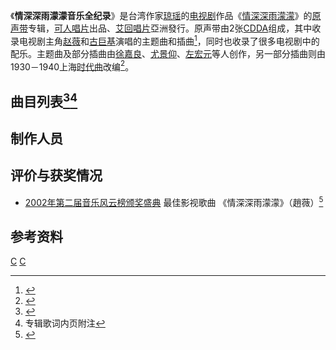 {{Infobox album <!-- See Wikipedia:WikiProject_Albums -->
| Name        = 情深深雨濛濛音乐全纪录
| Type        = [[原声带|原声带]]
| Artist      = [[琼瑶|琼瑶]]
| Cover       = Romance in the Rain Complete Soundtrack.jpg
| Released    = 2001年6月
| Recorded    = 
| Genre       = [[时代曲|时代曲]]、[[华语流行音乐|华语流行音乐]]
| Length      = 
| Label       = [[可人唱片|可人唱片]]、[[艾回唱片|艾回唱片]]、美卡文化
| Producer    = 
| Reviews     =
| Last album  =还珠格格音乐全纪录<br />1999 
| This album  =情深深雨濛濛音乐全纪录<br />2001 
| Next album  =还珠格格3天上人间音乐全纪录<br />2003 
| Misc         = 
}}

《'''情深深雨濛濛音乐全纪录'''》是台湾作家[[琼瑶|琼瑶]]的[[电视剧|电视剧]]作品《[[情深深雨濛濛|情深深雨濛濛]]》的[[原声带|原声带]]专辑，[[可人唱片|可人唱片]]出品、[[艾回唱片|艾回唱片]]亞洲發行。原声带由2张[[CDDA|CDDA]]组成，其中收录电视剧主角[[赵薇|赵薇]]和[[古巨基|古巨基]]演唱的主题曲和插曲<ref>{{Cite web |url=http://ent.sina.com.cn/p/i/46923.html |title=推出两张新专辑 赵薇诠释动人的情歌 北京晚报 |access-date=2013-11-21 |archive-date=2015-06-10 |archive-url=https://web.archive.org/web/20150610230005/http://ent.sina.com.cn/p/i/46923.html |dead-url=no }}</ref>，同时也收录了很多电视剧中的配乐。主题曲及部分插曲由[[徐嘉良|徐嘉良]]、[[尤景仰|尤景仰]]、[[左宏元|左宏元]]等人创作，另一部分插曲则由1930－1940上海[[时代曲|时代曲]]改编<ref>{{Cite web |url=http://ent.sina.com.cn/tv/tv/2000-09-19/17017.html |title=《情深深雨濛濛》在沪顺利关机 |access-date=2013-11-21 |archive-date=2018-07-28 |archive-url=https://web.archive.org/web/20180728101358/http://ent.sina.com.cn/tv/tv/2000-09-19/17017.html |dead-url=no }}</ref>。

== 曲目列表<ref>{{Cite web |url=http://www.people.com.cn/electric/210601/D04.html |title=情深深雨濛濛-音乐全记录（2CD套装） - 人民网 |access-date=2013-11-21 |archive-date=2016-03-04 |archive-url=https://web.archive.org/web/20160304070831/http://www.people.com.cn/electric/210601/D04.html |dead-url=no }}</ref><ref>专辑歌词内页附注</ref> ==
{{Tracklist
| headline =CD1
| all_music = 
| all_producer = 
| extra_column = 演唱/配乐演奏

| title1 = 情深深雨濛濛
| extra1 = [[赵薇|赵薇]]
| length1 = 
| lyrics1 = [[琼瑶|琼瑶]]
| music1 = [[徐嘉良|徐嘉良]]
| arranger1 = 徐嘉良
| producer1 =徐嘉良

| title2 = 好想好想
| extra2 = [[古巨基|古巨基]]
| length2 = 
| lyrics2 = 琼瑶
| music2 = [[尤景仰|尤景仰]]
| arranger2 = 尤景仰
| producer2 =尤景仰

| title3 = 小冤家
| extra3 = 赵薇
| length3 = 
| lyrics3 = 琼瑶
| music3 = 佚名（Hank Williams）
| arranger3 = 张政杰
| producer3 =CUTIE

| title4 = 离别的车站
| extra4 = 赵薇
| length4 = 
| lyrics4 = 琼瑶
| music4 = 徐嘉良
| arranger4 = 徐嘉良
| producer4 =徐嘉良

| title5 = 不由自主
| extra5 = 赵薇
| length5 = 
| lyrics5 = 琼瑶
| music5 = [[涂惠元|涂惠元]]
| arranger5 = 涂惠元
| producer5 =涂惠元

| title6 = 自从离别后
| extra6 = 赵薇
| length6 = 
| lyrics6 = 琼瑶
| music6 = 郭亮
| arranger6 = 涂惠元
| producer6 =涂惠元

| title7 = 新兰花草
| extra7 = 赵薇
| length7 = 
| lyrics7 = [[胡适|胡适]]
| music7 = [[左宏元|左宏元]]
| arranger7 = Wing
| producer7 = CUTIE

| title8 = 满场飞圆舞曲
| extra8 = 赵薇
| length8 = 
| lyrics8 = [[包乙|包乙]]
| music8 = 左宏元（改编）
| arranger8 = 张政杰
| producer8 = CUTIE

| title9 = 烟雨濛濛
| extra9 = 赵薇
| length9 = 
| lyrics9 = 琼瑶
| music9 = 尤景仰
| arranger9 = 尤景仰
| producer9 = 尤景仰

| title10 = 情深深雨濛濛（大型管弦乐团改编曲）
| extra10 = [[中央首席乐团|中央首席乐团]]
| length10 = 
| lyrics10 = 
| music10 = [[李戈|李戈]]
| arranger10 = 李戈
| producer10 =

| title11 = 离别的车站（小型管弦乐团）
| extra11 = [[亚洲爱乐乐团|亚洲爱乐乐团]]
| length11 = 
| lyrics11 = 
| music11 = 徐嘉良
| arranger11 = 徐嘉良
| producer11 =

| title12 = 情深深雨濛濛（双提琴）
| extra12 = [[刘云志|刘云志]] / [[蒋力行|蒋力行]]
| length12 = 
| lyrics12 = 
| music12 = 徐嘉良
| arranger12 = 徐嘉良
| producer12 =

| title13 = 自从离别后（小提琴）
| extra13 = [[刘云志|刘云志]]
| length13 = 
| lyrics13 = 
| music13 = 郭亮
| arranger13 = 涂惠元
| producer13 =

| title14 = 船（笛铃齐奏 Melody）
| extra14 = -
| length14 = 
| lyrics14 = 
| music14 = 尤景仰
| arranger14 = 尤景仰
| producer14 =
}}


{{Tracklist
| headline =CD2
| all_music = 
| all_producer = 
| extra_column = 演唱/配乐演奏

| title1 = 烟雨濛濛
| extra1 = 古巨基
| length1 = 
| lyrics1 = 琼瑶
| music1 = 尤景仰
| arranger1 = 尤景仰
| producer1 =尤景仰

| title2 = 好想好想
| extra2 = 赵薇
| length2 = 
| lyrics2 = 琼瑶
| music2 = 尤景仰
| arranger2 = 尤景仰
| producer2 =尤景仰

| title3 = 船
| extra3 = 赵薇
| length3 = 
| lyrics3 = 琼瑶
| music3 = 尤景仰
| arranger3 = 尤景仰
| producer3 =尤景仰

| title4 = 偶然
| extra4 = 赵薇
| length4 = 
| lyrics4 = [[徐志摩|徐志摩]]
| music4 = 尤景仰
| arranger4 = 尤景仰
| producer4 = 尤景仰

| title5 = 雨中的故事
| extra5 = 赵薇
| length5 = 
| lyrics5 = 琼瑶
| music5 = 左宏元
| arranger5 = [[钱幽兰|钱幽兰]]
| producer5 = CUTIE

| title6 = 假正经
| extra6 = CUTIE
| length6 = 
| lyrics6 = [[叶逸芳|叶逸芳]]
| music6 = [[黎锦光|黎锦光]]
| arranger6 = 张政杰
| producer6 = CUTIE

| title7 = 夜上海
| extra7 = CUTIE
| length7 = 
| lyrics7 = [[范烟桥|范烟桥]]
| music7 = [[陈歌辛|陈歌辛]]
| arranger7 = 张政杰
| producer7 = CUTIE

| title8 = 毛毛雨
| extra8 = CUTIE
| length8 = 
| lyrics8 = [[黎锦晖|黎锦晖]]
| music8 = 黎锦晖
| arranger8 = 张政杰
| producer8 = CUTIE

| title9 = 往事难忘
| extra9 = 赵薇
| length9 = 
| lyrics9 = 琼瑶
| music9 = 佚名
| arranger9 = 张政杰
| producer9 = CUTIE

| title10 = 好想好想（小提琴）
| extra10 = 刘云志
| length10 = 
| lyrics10 = 
| music10 = 尤景仰
| arranger10 = 尤景仰
| producer10 =

| title11 = 烟雨濛濛（大提琴）
| extra11 = 蒋力行
| length11 = 
| lyrics11 = 
| music11 = 尤景仰
| arranger11 = 尤景仰
| producer11 =

| title12 = 不由自主（小提琴＆大提琴）
| extra12 = 刘云志 / 蒋力行
| length12 = 
| lyrics12 = 
| music12 = 涂惠元
| arranger12 = 涂惠元
| producer12 =

| title13 = 烟雨濛濛（人声曲）
| extra13 = -
| length13 = 
| lyrics13 = 
| music13 = 尤景仰
| arranger13 = 尤景仰
| producer13 =

| title14 = 雨中的故事（大提琴Free）
| extra14 = 蒋力行
| length14 = 
| lyrics14 = 
| music14 = 左宏元
| arranger14 = 蒋力行
| producer14 =
}}

== 制作人员 ==

== 评价与获奖情况 ==
* [[2002年度音乐风云榜颁奖盛典得奖名单|2002年第二届音乐风云榜颁奖盛典]] 最佳影视歌曲 《情深深雨濛濛》（趙薇）<ref>{{Cite web |url=http://ent.sina.com.cn/p/i/2002-03-24/77090.html |title=第二届音乐风云榜颁奖盛典举行 各奖项揭晓 |access-date=2013-11-21 |archive-date=2016-03-04 |archive-url=https://web.archive.org/web/20160304085013/http://ent.sina.com.cn/p/i/2002-03-24/77090.html |dead-url=no }}</ref>

== 参考资料 ==
{{reflist}}

[[Category:2001年原聲帶|C]]
[[Category:電視原聲帶|C]]